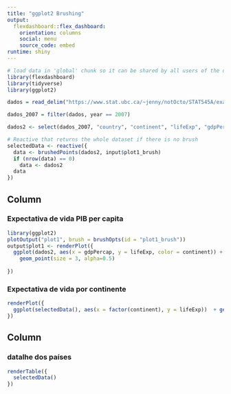 ---
title: "ggplot2 Brushing"
output: 
  flexdashboard::flex_dashboard:
    orientation: columns
    social: menu
    source_code: embed
runtime: shiny
---

```{r global, include=FALSE}
# load data in 'global' chunk so it can be shared by all users of the dashboard
library(flexdashboard)
library(tidyverse)
library(ggplot2)

dados = read_delim("https://www.stat.ubc.ca/~jenny/notOcto/STAT545A/examples/gapminder/data/gapminderDataFiveYear.txt")

dados_2007 = filter(dados, year == 2007) 

dados2 <- select(dados_2007, "country", "continent", "lifeExp", "gdpPercap", )
```


```{r}
# Reactive that returns the whole dataset if there is no brush
selectedData <- reactive({
  data <- brushedPoints(dados2, input$plot1_brush)
  if (nrow(data) == 0)
    data <- dados2
  data
})
```

Column {data-width=650}
-----------------------------------------------------------------------

### Expectativa de vida PIB per capita {data-width=600}

```{r}
library(ggplot2)
plotOutput("plot1", brush = brushOpts(id = "plot1_brush"))
output$plot1 <- renderPlot({
  ggplot(dados2, aes(x = gdpPercap, y = lifeExp, color = continent)) + 
    geom_point(size = 3, alpha=0.5)
  
})
```

### Expectativa de vida por continente

```{r}
renderPlot({
  ggplot(selectedData(), aes(x = factor(continent), y = lifeExp))  + geom_boxplot(aes(fill=continent)) 
})
```

Column {data-width=350}
-----------------------------------------------------------------------

### datalhe dos países  {data-width=400}

```{r}
renderTable({
  selectedData()
})
```
